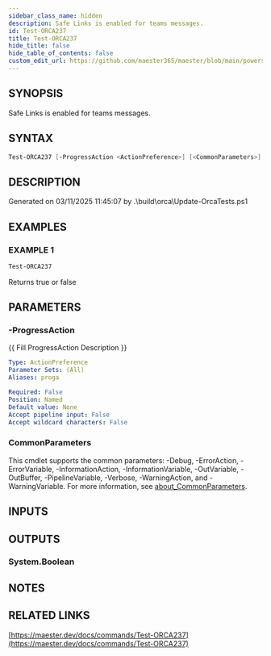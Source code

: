 ```yaml
---
sidebar_class_name: hidden
description: Safe Links is enabled for teams messages.
id: Test-ORCA237
title: Test-ORCA237
hide_title: false
hide_table_of_contents: false
custom_edit_url: https://github.com/maester365/maester/blob/main/powershell/public/Test-ORCA237.ps1
---
```


## SYNOPSIS

Safe Links is enabled for teams messages.

## SYNTAX

```powershell
Test-ORCA237 [-ProgressAction <ActionPreference>] [<CommonParameters>]
```

## DESCRIPTION

Generated on 03/11/2025 11:45:07 by .\build\orca\Update-OrcaTests.ps1

## EXAMPLES

### EXAMPLE 1

```powershell
Test-ORCA237
```

Returns true or false

## PARAMETERS

### -ProgressAction

\{\{ Fill ProgressAction Description \}\}

```yaml
Type: ActionPreference
Parameter Sets: (All)
Aliases: proga

Required: False
Position: Named
Default value: None
Accept pipeline input: False
Accept wildcard characters: False
```

### CommonParameters

This cmdlet supports the common parameters: -Debug, -ErrorAction, -ErrorVariable, -InformationAction, -InformationVariable, -OutVariable, -OutBuffer, -PipelineVariable, -Verbose, -WarningAction, and -WarningVariable. For more information, see [about_CommonParameters](http://go.microsoft.com/fwlink/?LinkID=113216).

## INPUTS

## OUTPUTS

### System.Boolean

## NOTES

## RELATED LINKS

[https://maester.dev/docs/commands/Test-ORCA237](https://maester.dev/docs/commands/Test-ORCA237)
